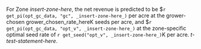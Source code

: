 For Zone _insert-zone-here_, the net revenue is predicted to be \$`r get_pi(opt_gc_data, "gc", _insert-zone-here_)` per acre at the grower-chosen grower_chosen_rate_hereK seeds per acre, and \$`r get_pi(opt_gc_data, "opt_v", _insert-zone-here_)` at the zone-specific optimal seed rate of `r get_seed("opt_v", _insert-zone-here_)`K per acre. _t-test-statement-here_.

